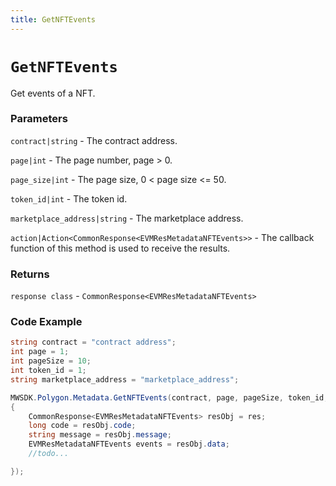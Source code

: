 ```yaml
---
title: GetNFTEvents
---
```


# `GetNFTEvents`

Get events of a NFT.
### Parameters
`contract|string` - The contract address.

`page|int` - The page number, page > 0.

`page_size|int` - The page size, 0 < page size <= 50.

`token_id|int` - The token id.

`marketplace_address|string` - The marketplace address.

`action|Action<CommonResponse<EVMResMetadataNFTEvents>>` - The callback function of this method is used to receive the results.

### Returns
`response class` - `CommonResponse<EVMResMetadataNFTEvents>`

### Code Example
```csharp
string contract = "contract address";
int page = 1;
int pageSize = 10;
int token_id = 1;
string marketplace_address = "marketplace_address";

MWSDK.Polygon.Metadata.GetNFTEvents(contract, page, pageSize, token_id, marketplace_address, (res) =>
{
    CommonResponse<EVMResMetadataNFTEvents> resObj = res;
    long code = resObj.code;
    string message = resObj.message;
    EVMResMetadataNFTEvents events = resObj.data;
    //todo...

});
```
